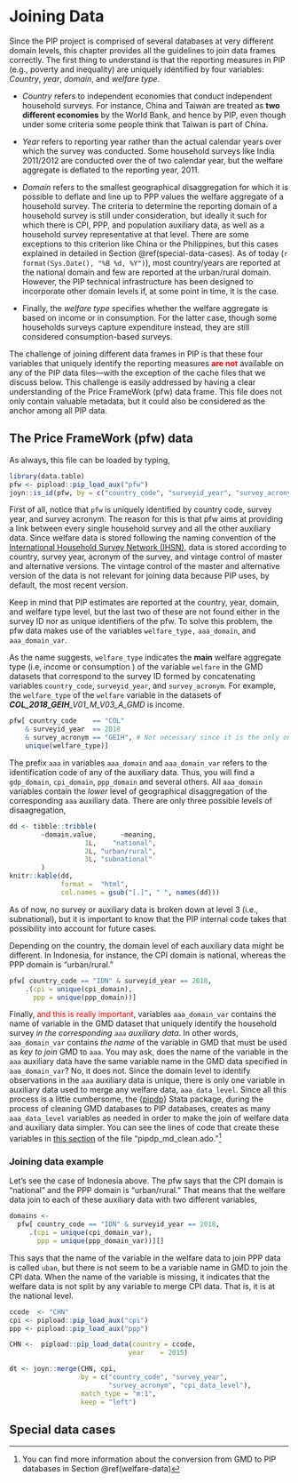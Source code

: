# Joining Data

Since the PIP project is comprised of several databases at very different domain
levels, this chapter provides all the guidelines to join data frames correctly.
The first thing to understand is that the reporting measures in PIP (e.g.,
poverty and inequality) are uniquely identified by four variables: *Country*,
*year*, *domain*, and *welfare type*.

-   *Country* refers to independent economies that conduct independent household
    surveys. For instance, China and Taiwan are treated as **two different
    economies** by the World Bank, and hence by PIP, even though under some
    criteria some people think that Taiwan is part of China.

-   *Year* refers to reporting year rather than the actual calendar years over
    which the survey was conducted. Some household surveys like India 2011/2012
    are conducted over the of two calendar year, but the welfare aggregate is
    deflated to the reporting year, 2011.

-    *Domain* refers to the smallest geographical disaggregation for which it is
    possible to deflate and line up to PPP values the welfare aggregate of a
    household survey. The criteria to determine the reporting domain of a
    household survey is still under consideration, but ideally it such for which
    there is CPI, PPP, and population auxiliary data, as well as a household
    survey representative at that level. There are some exceptions to this
    criterion like China or the Philippines, but this cases explained in
    detailed in Section \@ref(special-data-cases). As of today
    (`r format(Sys.Date(), "%B %d, %Y")`), most country/years are reported at
    the national domain and few are reported at the urban/rural domain. However,
    the PIP technical infrastructure has been designed to incorporate other
    domain levels if, at some point in time, it is the case.

-   Finally, the *welfare type* specifies whether the welfare aggregate is based
    on income or in consumption. For the latter case, though some households
    surveys capture expenditure instead, they are still considered
    consumption-based surveys.

The challenge of joining different data frames in PIP is that these four
variables that uniquely identify the reporting measures [**are
not**]{style="color:red"} available on any of the PIP data files---with the
exception of the cache files that we discuss below. This challenge is easily
addressed by having a clear understanding of the Price FrameWork (pfw) data
frame. This file does not only contain valuable metadata, but it could also be
considered as the anchor among all PIP data.

## The Price FrameWork (pfw) data {#pfw-join}

As always, this file can be loaded by typing,

```r
library(data.table)
pfw <- pipload::pip_load_aux("pfw")
joyn::is_id(pfw, by = c("country_code", "surveyid_year", "survey_acronym"))
```

First of all, notice that `pfw` is uniquely identified by country code, survey
year, and survey acronym. The reason for this is that pfw aims at providing a
link between every single household survey and all the other auxiliary data.
Since welfare data is stored following the naming convention of the
[International Household Survey Network (IHSN)](http://ihsn.org/), data is
stored according to country, survey year, acronym of the survey, and vintage
control of master and alternative versions. The vintage control of the master
and alternative version of the data is not relevant for joining data because PIP
uses, by default, the most recent version.

Keep in mind that PIP estimates are reported at the country, year, domain, and
welfare type level, but the last two of these are not found either in the survey
ID nor as unique identifiers of the pfw. To solve this problem, the pfw data
makes use of the variables `welfare_type,` `aaa_domain`, and `aaa_domain_var`.

As the name suggests, `welfare_type` indicates the **main** welfare aggregate
type (i.e, income or consumption ) of the variable `welfare` in the GMD datasets
that correspond to the survey ID formed by concatenating variables
`country_code`, `surveyid_year`, and `survey_acronym`. For example, the
`welfare_type` of the `welfare` variable in the datasets of
***COL_2018_GEIH**\_V01_M\_V03_A\_GMD* is income.

```r
pfw[ country_code    == "COL"
    & surveyid_year  == 2018
    & survey_acronym == "GEIH", # Not necessary since it is the only one
    unique(welfare_type)]
```

The prefix `aaa` in variables `aaa_domain` and `aaa_domain_var` refers to the
identification code of any of the auxiliary data. Thus, you will find a
`gdp_domain`, `cpi_domain`, `ppp_domain` and several others. All `aaa_domain`
variables contain the *lower* level of geographical disaggregation of the
corresponding `aaa` auxiliary data. There are only three possible levels of
disaagregation,

```r
dd <- tibble::tribble(
        ~domain.value,      ~meaning,
                   1L,    "national",
                   2L, "urban/rural",
                   3L, "subnational"
        )
knitr::kable(dd, 
             format =  "html", 
             col.names = gsub("[.]", " ", names(dd)))
```

As of now, no survey or auxiliary data is broken down at level 3 (i.e.,
subnational), but it is important to know that the PIP internal code takes that
possibility into account for future cases.

Depending on the country, the domain level of each auxiliary data might be
different. In Indonesia, for instance, the CPI domain is national, whereas the
PPP domain is "urban/rural."

```r
pfw[ country_code == "IDN" & surveyid_year == 2018, 
    .(cpi = unique(cpi_domain), 
      ppp = unique(ppp_domain))]
```

Finally, [and this is really important]{style="color:red"}, variables
`aaa_domain_var` contains the name of variable in the GMD dataset that uniquely
identify the household survey *in the corresponding `aaa`* *auxiliary data*. In
other words, `aaa_domain_var` contains *the name* of the variable in GMD that
must be used as *key* *to join* GMD to `aaa`. You may ask, does the name of the
variable in the `aaa` auxiliary data have the same variable name in the GMD data
specified in `aaa_domain_var`? No, it does not. Since the domain level to
identify observations in the `aaa` auxiliary data is unique, there is only one
variable in auxiliary data used to merge any welfare data, `aaa_data_level`.
Since all this process is a little cumbersome, the
{[pipdp](https://github.com/PIP-Technical-Team/pipdp)} Stata package, during the
process of cleaning GMD databases to PIP databases, creates as many
`aaa_data_level` variables as needed in order to make the join of welfare data
and auxiliary data simpler. You can see the lines of code that create these
variables in [this
section](https://github.com/PIP-Technical-Team/pipdp/blob/9c4e32636dd1c71954816f8a7c8ad743349959a6/pipdp_md_clean.ado#L225-L294)
of the file "pipdp_md_clean.ado."[^joining_data-1]

[^joining_data-1]: You can find more information about the conversion from GMD
    to PIP databases in Section \@ref(welfare-data)

### Joining data example

Let's see the case of Indonesia above. The pfw says that the CPI domain is
"national" and the PPP domain is "urban/rural." That means that the welfare data
join to each of these auxiliary data with two different variables,

```r
domains <- 
  pfw[ country_code == "IDN" & surveyid_year == 2018, 
     .(cpi = unique(cpi_domain_var), 
       ppp = unique(ppp_domain_var))][]
```

This says that the name of the variable in the welfare data to join PPP data is
called `uban`, but there is not seem to be a variable name in GMD to join the
CPI data. When the name of the variable is missing, it indicates that the
welfare data is not split by any variable to merge CPI data. That is, it is at
the national level.

```r
ccode  <- "CHN"
cpi <- pipload::pip_load_aux("cpi")
ppp <- pipload::pip_load_aux("ppp")

CHN <-  pipload::pip_load_data(country = ccode, 
                              year    = 2015)

dt <- joyn::merge(CHN, cpi,
                  by = c("country_code", "survey_year",
                         "survey_acronym", "cpi_data_level"),
                  match_type = "m:1", 
                  keep = "left")
```

## Special data cases
